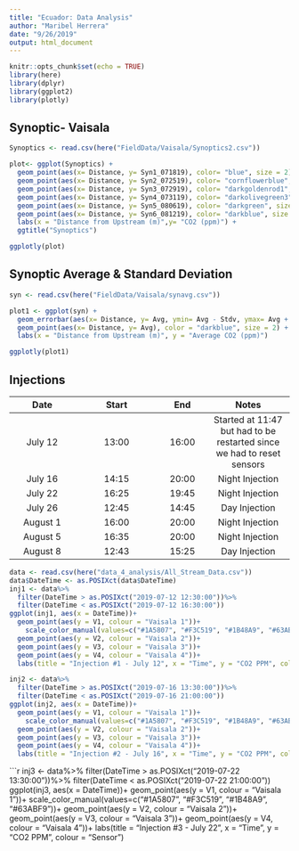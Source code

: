 ```yaml
---
title: "Ecuador: Data Analysis"
author: "Maribel Herrera"
date: "9/26/2019"
output: html_document
---
```


```r
knitr::opts_chunk$set(echo = TRUE)
library(here)
library(dplyr)
library(ggplot2)
library(plotly)
```
## Synoptic- Vaisala
```r

Synoptics <- read.csv(here("FieldData/Vaisala/Synoptics2.csv"))

plot<- ggplot(Synoptics) +
  geom_point(aes(x= Distance, y= Syn1_071819), color= "blue", size = 2) +
  geom_point(aes(x= Distance, y= Syn2_072519), color= "cornflowerblue", size = 2) +
  geom_point(aes(x= Distance, y= Syn3_072919), color= "darkgoldenrod1", size = 2) +
  geom_point(aes(x= Distance, y= Syn4_073119), color= "darkolivegreen3", size = 2) +
  geom_point(aes(x= Distance, y= Syn5_080619), color= "darkgreen", size = 2) +
  geom_point(aes(x= Distance, y= Syn6_081219), color= "darkblue", size = 2) +
  labs(x = "Distance from Upstream (m)",y= "CO2 (ppm)") +
  ggtitle("Synoptics")

ggplotly(plot)

```

## Synoptic Average & Standard Deviation


```r

syn <- read.csv(here("FieldData/Vaisala/synavg.csv"))

plot1 <- ggplot(syn) + 
  geom_errorbar(aes(x= Distance, y= Avg, ymin= Avg - Stdv, ymax= Avg + Stdv), width=0.2, size=1, color="darkblue") +   
  geom_point(aes(x= Distance, y= Avg), color = "darkblue", size = 2) +   
  labs(x = "Distance from Upstream (m)", y = "Average CO2 (ppm)") 

ggplotly(plot1)
```

## Injections

|Date|Start|End|Notes|
|:--:|:---:|:-:|:---:|
|July 12|13:00|16:00|Started at 11:47 but had to be restarted since we had to reset sensors|
|July 16|14:15|20:00|Night Injection|
|July 22|16:25|19:45|Night Injection|
|July 26|12:45|14:45|Day Injection|
|August 1|16:00|20:00|Night Injection|
|August 5|16:35|20:00|Night Injection|
|August 8|12:43|15:25|Day Injection|

```r
data <- read.csv(here("data_4_analysis/All_Stream_Data.csv"))
data$DateTime <- as.POSIXct(data$DateTime)
inj1 <- data%>%
  filter(DateTime > as.POSIXct("2019-07-12 12:30:00"))%>%
  filter(DateTime < as.POSIXct("2019-07-12 16:30:00"))
ggplot(inj1, aes(x = DateTime))+
  geom_point(aes(y = V1, colour = "Vaisala 1"))+
    scale_color_manual(values=c("#1A5807", "#F3C519", "#1B48A9", "#63ABF9"))+
  geom_point(aes(y = V2, colour = "Vaisala 2"))+
  geom_point(aes(y = V3, colour = "Vaisala 3"))+
  geom_point(aes(y = V4, colour = "Vaisala 4"))+
  labs(title = "Injection #1 - July 12", x = "Time", y = "CO2 PPM", colour = "Sensor")
```

```r
inj2 <- data%>%
  filter(DateTime > as.POSIXct("2019-07-16 13:30:00"))%>%
  filter(DateTime < as.POSIXct("2019-07-16 21:00:00"))
ggplot(inj2, aes(x = DateTime))+
  geom_point(aes(y = V1, colour = "Vaisala 1"))+
    scale_color_manual(values=c("#1A5807", "#F3C519", "#1B48A9", "#63ABF9"))+
  geom_point(aes(y = V2, colour = "Vaisala 2"))+
  geom_point(aes(y = V3, colour = "Vaisala 3"))+
  geom_point(aes(y = V4, colour = "Vaisala 4"))+
  labs(title = "Injection #2 - July 16", x = "Time", y = "CO2 PPM", colour ="Sensor")
```



```r
inj3 <- data%>%
  filter(DateTime > as.POSIXct("2019-07-22 13:30:00"))%>%
  filter(DateTime < as.POSIXct("2019-07-22 21:00:00"))
ggplot(inj3, aes(x = DateTime))+
  geom_point(aes(y = V1, colour = "Vaisala 1"))+
    scale_color_manual(values=c("#1A5807", "#F3C519", "#1B48A9", "#63ABF9"))+
  geom_point(aes(y = V2, colour = "Vaisala 2"))+
  geom_point(aes(y = V3, colour = "Vaisala 3"))+
  geom_point(aes(y = V4, colour = "Vaisala 4"))+
  labs(title = "Injection #3 - July 22", x = "Time", y = "CO2 PPM", colour = "Sensor")
